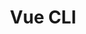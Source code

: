 ---
id: "vue_tf_easy_012"
questionType: "TRUE_FALSE"
title: "Vue CLI"
statement: "Vue CLI can be used to scaffold new Vue projects."
difficulty: "EASY"
category: "Vue"
correctAnswer: true
explanation: "Vue CLI provides commands to create and manage Vue projects."
---